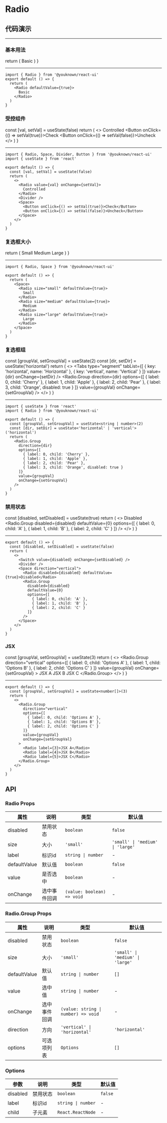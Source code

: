 # Radio

## 代码演示


---

### 基本用法

  return (
    <Radio defaultValue={true}>
      Basic
    </Radio>
  )
}

<BasicUsage />

---

```tsx
import { Radio } from '@youknown/react-ui'
export default () => {
  return (
    <Radio defaultValue={true}>
      Basic
    </Radio>
  )
}
```

### 受控组件

  const [val, setVal] = useState(false)
  return (
    <>
      <Radio value={val} onChange={setVal}>
        Controlled
      </Radio>
      <Divider />
      <Space>
        <Button onClick={() => setVal(true)}>Check</Button>
        <Button onClick={() => setVal(false)}>Uncheck</Button>
      </Space>
    </>
  )
}

<Controlled />

---

```tsx
import { Radio, Space, Divider, Button } from '@youknown/react-ui'
import { useState } from 'react'

export default () => {
  const [val, setVal] = useState(false)
  return (
    <>
      <Radio value={val} onChange={setVal}>
        Controlled
      </Radio>
      <Divider />
      <Space>
        <Button onClick={() => setVal(true)}>Check</Button>
        <Button onClick={() => setVal(false)}>Uncheck</Button>
      </Space>
    </>
  )
}
```

### 复选框大小

  return (
    <Space>
      <Radio size="small" defaultValue={true}>
        Small
      </Radio>
      <Radio size="medium" defaultValue={true}>
        Medium
      </Radio>
      <Radio size="large" defaultValue={true}>
        Large
      </Radio>
    </Space>
  )
}

<RadioSize />

---

```tsx
import { Radio, Space } from '@youknown/react-ui'

export default () => {
  return (
    <Space>
      <Radio size="small" defaultValue={true}>
        Small
      </Radio>
      <Radio size="medium" defaultValue={true}>
        Medium
      </Radio>
      <Radio size="large" defaultValue={true}>
        Large
      </Radio>
    </Space>
  )
}
```

### 复选框组

  const [groupVal, setGroupVal] = useState(2)
  const [dir, setDir] = useState('horizontal')
  return (
    <>
      <Tabs
        type="segment"
        tabList={[
          { key: 'horizontal', name: 'Horizontal' },
          { key: 'vertical', name: 'Vertical' }
        ]}
        value={dir}
        onChange={setDir}
      />
      <Divider />
      <Radio.Group
        direction={dir}
        options={[
          { label: 0, child: 'Cherry' },
          { label: 1, child: 'Apple' },
          { label: 2, child: 'Pear' },
          { label: 3, child: 'Orange', disabled: true }
        ]}
        value={groupVal}
        onChange={setGroupVal}
      />
    </>
  )
}

<RadioGroup />

---

```tsx
import { useState } from 'react'
import { Radio } from '@youknown/react-ui'

export default () => {
  const [groupVal, setGroupVal] = useState<string | number>(2)
  const [dir, setDir] = useState<'horizontal' | 'vertical'>('horizontal')
  return (
    <Radio.Group
      direction={dir}
      options={[
        { label: 0, child: 'Cherry' },
        { label: 1, child: 'Apple' },
        { label: 2, child: 'Pear' },
        { label: 3, child: 'Orange', disabled: true }
      ]}
      value={groupVal}
      onChange={setGroupVal}
    />
  )
}
```

### 禁用状态

  const [disabled, setDisabled] = useState(true)
  return (
    <>
      <Switch value={disabled} onChange={setDisabled} />
      <Divider />
      <Space direction="vertical">
        <Radio disabled={disabled} defaultValue={true}>Disabled</Radio>
        <Radio.Group
          disabled={disabled}
          defaultValue={0}
          options={[
            { label: 0, child: 'A' },
            { label: 1, child: 'B' },
            { label: 2, child: 'C' }
          ]}
        />
      </Space>
    </>
  )
}

<RadioDisabled />

---

```tsx
export default () => {
  const [disabled, setDisabled] = useState(false)
  return (
    <>
      <Switch value={disabled} onChange={setDisabled} />
      <Divider />
      <Space direction="vertical">
        <Radio disabled={disabled} defaultValue={true}>Disabled</Radio>
        <Radio.Group
          disabled={disabled}
          defaultValue={0}
          options={[
            { label: 0, child: 'A' },
            { label: 1, child: 'B' },
            { label: 2, child: 'C' }
          ]}
        />
      </Space>
    </>
  )
}
```

### JSX

  const [groupVal, setGroupVal] = useState(3)
  return (
    <>
      <Radio.Group
        direction="vertical"
        options={[
          { label: 0, child: 'Options A' },
          { label: 1, child: 'Options B' },
          { label: 2, child: 'Options C' }
        ]}
        value={groupVal}
        onChange={setGroupVal}
      >
        <Radio label={3}>JSX A</Radio>
        <Radio label={4}>JSX B</Radio>
        <Radio label={5}>JSX C</Radio>
      </Radio.Group>
    </>
  )
}

<RadioJSX />

---

```tsx
export default () => {
  const [groupVal, setGroupVal] = useState<number[]>(3)
  return (
    <>
      <Radio.Group
        direction="vertical"
        options={[
          { label: 0, child: 'Options A' },
          { label: 1, child: 'Options B' },
          { label: 2, child: 'Options C' }
        ]}
        value={groupVal}
        onChange={setGroupVal}
      >
        <Radio label={3}>JSX A</Radio>
        <Radio label={4}>JSX B</Radio>
        <Radio label={5}>JSX C</Radio>
      </Radio.Group>
    </>
  )
}
```

## API

### Radio Props

| 属性       | 说明               | 类型              | 默认值   |
| ---------- | ------------------ | ----------------- | -------- |
| disabled   | 禁用状态           | `boolean`         | `false`  |
| size       | 大小               | `'small'`         | `'small' \| 'medium' \| 'large'`  |
| label    | 标识id           | `string \| number`         | -  |
| defaultValue    | 默认值           | `boolean`         | `false`  |
| value    |  是否选中          | `boolean`         | -  |
| onChange    |  选中事件回调          | `(value: boolean) => void`         | -  |

### Radio.Group Props

| 属性       | 说明               | 类型              | 默认值   |
| ---------- | ------------------ | ----------------- | -------- |
| disabled   | 禁用状态           | `boolean`         | `false`  |
| size       | 大小               | `'small'`         | `'small' \| 'medium' \| 'large'`  |
| defaultValue    | 默认值           | `string \| number`         | `[]`  |
| value    | 选中值           | `string \| number`         | -  |
| onChange    | 选中事件回调           | `(value: string \| number) => void`         | -  |
| direction    | 方向           | `'vertical' \| 'horizontal'`         | `'horizontal'`  |
| options    | 可选项列表           | `Options`         | `[]`  |

### Options

| 参数       | 说明               | 类型              | 默认值   |
| ---------- | ------------------ | ----------------- | -------- |
| disabled   | 禁用状态           | `boolean`         | `false`  |
| label    | 标识id           | `string \| number`         | -  |
| child    | 子元素           | `React.ReactNode`         | -  |

